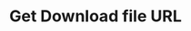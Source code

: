 ---
sidebarTitle: "Get Download file URL"
title: "Get Download file URL"
openapi: post /v1/digital-worker/get-file
---